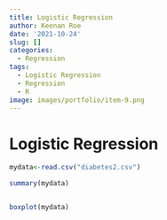 ```yaml
---
title: Logistic Regression
author: Keenan Roe
date: '2021-10-24'
slug: []
categories:
  - Regression
tags:
  - Logistic Regression
  - Regression
  - R
image: images/portfolio/item-9.png
---
```


# Logistic Regression

```r

mydata<-read.csv("diabetes2.csv")

summary(mydata)


boxplot(mydata)

```